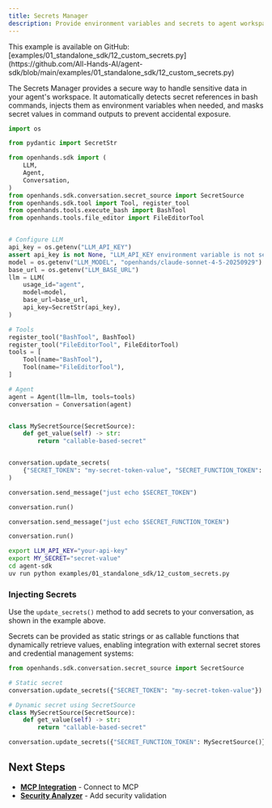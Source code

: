 ```yaml
---
title: Secrets Manager
description: Provide environment variables and secrets to agent workspace securely.
---
```


<Note>
This example is available on GitHub: [examples/01_standalone_sdk/12_custom_secrets.py](https://github.com/All-Hands-AI/agent-sdk/blob/main/examples/01_standalone_sdk/12_custom_secrets.py)
</Note>

The Secrets Manager provides a secure way to handle sensitive data in your agent's workspace. It automatically detects secret references in bash commands, injects them as environment variables when needed, and masks secret values in command outputs to prevent accidental exposure.

```python icon="python" expandable examples/01_standalone_sdk/12_custom_secrets.py
import os

from pydantic import SecretStr

from openhands.sdk import (
    LLM,
    Agent,
    Conversation,
)
from openhands.sdk.conversation.secret_source import SecretSource
from openhands.sdk.tool import Tool, register_tool
from openhands.tools.execute_bash import BashTool
from openhands.tools.file_editor import FileEditorTool


# Configure LLM
api_key = os.getenv("LLM_API_KEY")
assert api_key is not None, "LLM_API_KEY environment variable is not set."
model = os.getenv("LLM_MODEL", "openhands/claude-sonnet-4-5-20250929")
base_url = os.getenv("LLM_BASE_URL")
llm = LLM(
    usage_id="agent",
    model=model,
    base_url=base_url,
    api_key=SecretStr(api_key),
)

# Tools
register_tool("BashTool", BashTool)
register_tool("FileEditorTool", FileEditorTool)
tools = [
    Tool(name="BashTool"),
    Tool(name="FileEditorTool"),
]

# Agent
agent = Agent(llm=llm, tools=tools)
conversation = Conversation(agent)


class MySecretSource(SecretSource):
    def get_value(self) -> str:
        return "callable-based-secret"


conversation.update_secrets(
    {"SECRET_TOKEN": "my-secret-token-value", "SECRET_FUNCTION_TOKEN": MySecretSource()}
)

conversation.send_message("just echo $SECRET_TOKEN")

conversation.run()

conversation.send_message("just echo $SECRET_FUNCTION_TOKEN")

conversation.run()
```

```bash Running the Example
export LLM_API_KEY="your-api-key"
export MY_SECRET="secret-value"
cd agent-sdk
uv run python examples/01_standalone_sdk/12_custom_secrets.py
```

### Injecting Secrets

Use the `update_secrets()` method to add secrets to your conversation, as shown in the example above. 


Secrets can be provided as static strings or as callable functions that dynamically retrieve values, enabling integration with external secret stores and credential management systems:

```python highlight={4,11}
from openhands.sdk.conversation.secret_source import SecretSource

# Static secret
conversation.update_secrets({"SECRET_TOKEN": "my-secret-token-value"})

# Dynamic secret using SecretSource
class MySecretSource(SecretSource):
    def get_value(self) -> str:
        return "callable-based-secret"

conversation.update_secrets({"SECRET_FUNCTION_TOKEN": MySecretSource()})
```


## Next Steps

- **[MCP Integration](/sdk/guides/mcp)** - Connect to MCP
- **[Security Analyzer](/sdk/guides/security-analyzer)** - Add security validation
